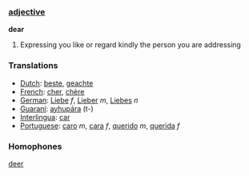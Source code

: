 ===[[adjective]]===

'''dear'''

# Expressing you like or regard kindly the person you are addressing

===Translations===
*[[Dutch]]: [[beste]], [[geachte]]
*[[French]]: [[cher]], [[chère]]
*[[German]]: [[Liebe]] ''f'', [[Lieber]] ''m'', [[Liebes]] ''n''
*[[Guaraní]]: [[ayhupára]] (t-)
*[[Interlingua]]: [[car]]
*[[Portuguese]]: [[caro]] ''m'', [[cara]] ''f'', [[querido]] ''m'', [[querida]] ''f''

===Homophones===
[[deer]]